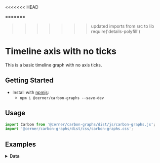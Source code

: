 <<<<<<< HEAD

=======
>>>>>>> updated imports from src to lib
require('details-polyfill')

# Timeline axis with no ticks

This is a basic timeline graph with no axis ticks.

## Getting Started

- Install with [npmjs](https://www.npmjs.com):
  - `npm i @cerner/carbon-graphs --save-dev`

## Usage
```js
import Carbon from '@cerner/carbon-graphs/dist/js/carbon-graphs.js';
import '@cerner/carbon-graphs/dist/css/carbon-graphs.css';

```
## Examples
<Timeline />

<details>
<summary style={{fontSize: 24 }}>
<b>Data</b>
</summary>

### Graph Config object
<GraphConfig />

### Data object
#### Timeline A Dataset
<DataObject1 />

#### Timeline B Dataset
<DataObject2 />
</details>
